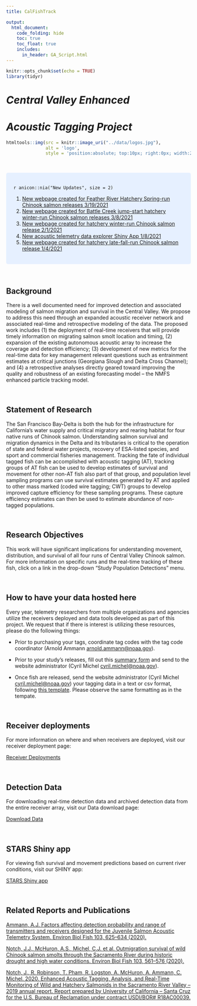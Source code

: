 ```yaml
---
title: CalFishTrack

output:
  html_document:
    code_folding: hide
    toc: true
    toc_float: true
    includes:
      in_header: GA_Script.html
---
```

```r
knitr::opts_chunk$set(echo = TRUE)
library(tidyr)
```


#  *Central Valley Enhanced*
#  *Acoustic Tagging Project*
```r
htmltools::img(src = knitr::image_uri("../data/logos.jpg"), 
               alt = 'logo', 
               style = 'position:absolute; top:10px; right:0px; width:200px;')

```

<br/>

<style>
div.blue { background-color:#e6f0ff; border-radius: 5px; padding: 20px;}
</style>
<div class = "blue">

`r anicon::nia("New Updates", size = 2)`

1. [New webpage created for Feather River Hatchery Spring-run Chinook salmon releases 3/19/2021](https://calfishtrack.github.io/real-time/pageFHSR_2021.html)
2. [New webpage created for Battle Creek jump-start hatchery winter-run Chinook salmon releases 3/8/2021](https://calfishtrack.github.io/real-time/pageBCJSWR_2021.html)
3. [New webpage created for hatchery winter-run Chinook salmon release 2/1/2021](https://calfishtrack.github.io/real-time/pageLSWR_2021.html)
4. [New acoustic telemetry data explorer Shiny App 1/8/2021](https://oceanview.pfeg.noaa.gov/shiny/FED/telemetry/)
5. [New webpage created for hatchery late-fall-run Chinook salmon release 1/4/2021](https://calfishtrack.github.io/real-time/pageCHLF_2021.html)



</div>
    
<br/>

## Background

There is a well documented need for improved detection and associated modeling of salmon migration and survival in the Central Valley. We propose to address this need through an expanded acoustic receiver network and associated real-time and retrospective modeling of the data. The proposed work includes (1) the deployment of real-time receivers that will provide timely information on migrating salmon smolt location and timing, (2) expansion of the existing autonomous acoustic array to increase the coverage and detection efficiency; (3) development of new metrics for the real-time data for key management relevant questions such as entrainment estimates at critical junctions (Georgiana Slough and Delta Cross Channel); and (4) a retrospective analyses directly geared toward improving the quality and robustness of an existing forecasting model -- the NMFS enhanced particle tracking model.

<br />

## Statement of Research

The San Francisco Bay-Delta is both the hub for the infrastructure for California&rsquo;s water supply and critical migratory and rearing habitat for four native runs of Chinook salmon. Understanding salmon survival and migration dynamics in the Delta and its tributaries is critical to the operation of state and federal water projects, recovery of ESA-listed species, and sport and commercial fisheries management. Tracking the fate of individual tagged fish can be accomplished with acoustic tagging (AT), tracking groups of AT fish can be used to develop estimates of survival and movement for other non-AT fish also part of that group, and population level sampling programs can use survival estimates generated by AT and applied to other mass marked (coded wire tagging; CWT) groups to develop improved capture efficiency for these sampling programs.  These capture efficiency estimates can then be used to estimate abundance of non-tagged populations. 

<br />

## Research Objectives 

This work will have significant implications for understanding movement, distribution, and survival of all four runs of Central Valley Chinook salmon. For more information on specific runs and the real-time tracking of these fish, click on a link in the drop-down "Study Population Detections" menu.

<br />

## How to have your data hosted here

Every year, telemetry researchers from multiple organizations and agencies utilize the receivers deployed and data tools developed as part of this project. We request that if there is interest is utilizing these resources, please do the following things:

* Prior to purchasing your tags, coordinate tag codes with the tag code coordinator (Arnold Ammann <arnold.ammann@noaa.gov>).

* Prior to your study's releases, fill out this [summary form](https://github.com/CalFishTrack/real-time/blob/master/data/Telemetry_Study_Summary_Framework_BlankTemplate.docx?raw=true) and send to the website administrator (Cyril Michel <cyril.michel@noaa.gov>).

* Once fish are released, send the website administrator (Cyril Michel <cyril.michel@noaa.gov>) your tagging data in a text or csv format, following [this template](https://github.com/CalFishTrack/real-time/blob/master/data/tagging_data_template.txt?raw=true). Please observe the same formatting as in the tempate.

<br />

## Receiver deployments

For more information on where and when receivers are deployed, visit our receiver deployment page:

[Receiver Deployments](https://calfishtrack.github.io/real-time/pageDEPLOY.html)

<br />


## Detection Data

For downloading real-time detection data and archived detection data from the entire receiver array, visit our Data download page:

[Download Data](https://calfishtrack.github.io/real-time/pageRealtime_download.html)

<br />

## STARS Shiny app

For viewing fish survival and movement predictions based on current river conditions, visit our SHINY app:

[STARS Shiny app](http://oceanview.pfeg.noaa.gov/shiny/FED/CalFishTrack)

<br />

## Related Reports and Publications

[Ammann, A.J. Factors affecting detection probability and range of transmitters and receivers designed for the Juvenile Salmon Acoustic Telemetry System. Environ Biol Fish 103, 625–634 (2020).](https://doi.org/10.1007/s10641-020-00987-4)

[Notch, J.J., McHuron, A.S., Michel, C.J. et al. Outmigration survival of wild Chinook salmon smolts through the Sacramento River during historic drought and high water conditions. Environ Biol Fish 103, 561–576 (2020).](https://doi.org/10.1007/s10641-020-00952-1)

[Notch, J., R. Robinson, T. Pham, R. Logston, A. McHuron, A. Ammann, C. Michel. 2020. Enhanced Acoustic Tagging, Analysis, and Real-Time Monitoring of Wild and Hatchery Salmonids in the Sacramento River Valley – 2019 annual report. Report prepared by University of California – Santa Cruz for the U.S. Bureau of Reclamation under contract USDI/BOR# R18AC00039.](https://github.com/CalFishTrack/real-time/blob/master/data/UCSC_AT_BOR yearly_report_2019_final.pdf?raw=true)

<br />
